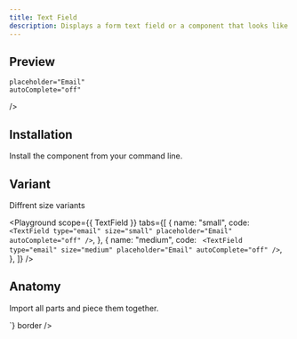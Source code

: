 ```yaml
---
title: Text Field
description: Displays a form text field or a component that looks like a text field.
---
```

## Preview

<Preview>
  <Flex
    style={{
      width: "320px",
      flexDirection: "column",
      alignItems: "center",
      gap: "8px",
    }}
  >
  <TextField
    type="email"
    
    placeholder="Email"
    autoComplete="off"
    
  />
  <TextField
    type="password"
    size="small"
    placeholder="Password"
    autoComplete="off"
  />
  </Flex>
</Preview>

## Installation

Install the component from your command line.

<LiveProvider>
    <LiveEditor code={`npm install @odpf/apsara`} border/>
</LiveProvider>


## Variant

Diffrent size variants

<Playground
    scope={{ TextField }}
    tabs={[
        {
            name: "small",
            code: `
<TextField
  type="email"
  size="small"
  placeholder="Email"
  autoComplete="off"
/>`,
        },
        {
            name: "medium",
            code: `
<TextField
  type="email"
  size="medium"
  placeholder="Email"
  autoComplete="off"
/>`,
        },
    ]}
/>

## Anatomy
Import all parts and piece them together.

<LiveProvider>
    <LiveEditor code={`


<TextField
  type="email"
  size="small"
  placeholder="Email"
  autoComplete="off"
/>
<TextField
  type="password"
  size="small"
  placeholder="Password"
  autoComplete="off"
/>
`} border />
</LiveProvider>
